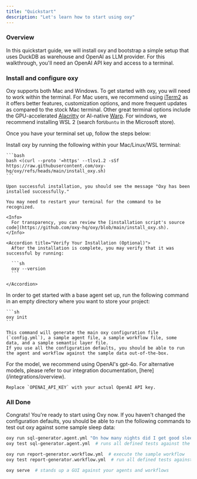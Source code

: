 ```yaml
---
title: "Quickstart"
description: "Let's learn how to start using oxy"
---
```



### Overview

In this quickstart guide, we will install oxy and bootstrap a simple setup
that uses DuckDB as warehouse and OpenAI as LLM provider. For this walkthrough,
you'll need an OpenAI API key and access to a terminal.

### Install and configure oxy

Oxy supports both Mac and Windows. To get started with oxy, you will need to
work within the terminal. For Mac users, we recommend using
[iTerm2](https://iterm2.com/) as it offers better features, customization
options, and more frequent updates as compared to the stock Mac terminal. Other
great terminal options include the GPU-accelerated
[Alacritty](https://github.com/alacritty/alacritty) or AI-native
[Warp](https://warp.dev/). For windows, we recommend installing WSL 2 (search
for`Ubuntu` in the Microsoft store).

Once you have your terminal set up, follow the steps below:

<Steps>
  <Step title="Install oxy">
    Install oxy by running the following within your Mac/Linux/WSL terminal:

    ```bash
    bash <(curl --proto '=https' --tlsv1.2 -sSf https://raw.githubusercontent.com/oxy-hq/oxy/refs/heads/main/install_oxy.sh)
    ```

    Upon successful installation, you should see the message "Oxy has been installed successfully."

    You may need to restart your terminal for the command to be recognized.

    <Info>
      For transparency, you can review the [installation script's source code](https://github.com/oxy-hq/oxy/blob/main/install_oxy.sh).
    </Info>

    <Accordion title="Verify Your Installation (Optional)">
      After the installation is complete, you may verify that it was successful by running:

      ```sh
      oxy --version
      ```

    </Accordion>
  </Step>

  <Step title="Create a sample repository">
    In order to get started with a base agent set up, run the following command in an empty directory where you want to store your project:

    ```sh
    oxy init
    ```

    This command will generate the main oxy configuration file (`config.yml`), a sample agent file, a sample workflow file, some data, and a sample semantic layer file.
    If you use all the configuration defaults, you should be able to run the agent and workflow against the sample data out-of-the-box.
  </Step>

  <Step title="Connect oxy to OpenAI">
    For the model, we recommend using OpenAI's gpt-4o. For alternative models, please refer to our integration documentation, [here](/integrations/overview).

    Replace `OPENAI_API_KEY` with your actual OpenAI API key.
  </Step>
</Steps>

### All Done

Congrats! You're ready to start using Oxy now. If you haven't changed the configuration defaults, you should be able to run the following commands to test out oxy against some sample sleep data:

```bash
oxy run sql-generator.agent.yml "On how many nights did I get good sleep in the last year?"  # ask a question to the sample agent
oxy test sql-generator.agent.yml  # runs all defined tests against the sql-generator agent

oxy run report-generator.workflow.yml  # execute the sample workflow
oxy test report-generator.workflow.yml  # run all defined tests against the workflow

oxy serve  # stands up a GUI against your agents and workflows
```

